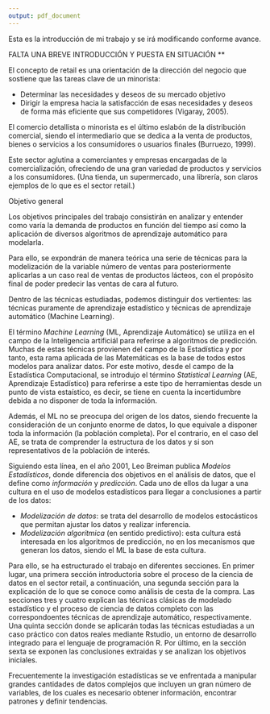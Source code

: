 ```yaml
---
output: pdf_document
---
```



Esta es la introducción de mi trabajo y se irá modificando conforme avance.

FALTA UNA BREVE INTRODUCCIÓN Y PUESTA EN SITUACIÓN ** 





<!-- Definición de sector retail -->



El concepto de retail es una orientación de la dirección del negocio que sostiene que las tareas clave de un minorista:

- Determinar las necesidades y deseos de su mercado objetivo
- Dirigir la empresa hacia la satisfacción de esas necesidades y deseos de forma más eficiente que sus competidores (Vigaray, 2005).

El comercio detallista o minorista es el último eslabón de la distribución comercial, siendo el intermediario que se dedica a la venta de productos, bienes o servicios a los consumidores o usuarios finales (Burruezo, 1999).

Este sector aglutina a comerciantes y empresas encargadas de la comercialización, ofreciendo de una gran variedad de productos y servicios a los consumidores. (Una tienda, un supermercado, una librería, son claros ejemplos de lo que es el sector retail.)


<!-- Objetivos -->

Objetivo general

Los objetivos principales del trabajo consistirán en analizar y entender como varía la demanda de productos en función del tiempo así como la aplicación de diversos algoritmos de aprendizaje automático para modelarla.

Para ello, se expondrán de manera teórica una serie de técnicas para la modelización de la variable número de ventas para posteriormente aplicarlas a un caso real de ventas de productos lácteos, con el propósito final de poder predecir las ventas de cara al futuro.


<!-- Aprendizaje estadístico vs. aprendizaje automático -->

Dentro de las técnicas estudiadas, podemos distinguir dos vertientes: las técnicas puramente de aprendizaje estadístico y técnicas de aprendizaje automático (Machine Learning).

El término *Machine Learning* (ML, Aprendizaje Automático) se utiliza en el campo de la Inteligencia artificiál para referirse a algoritmos de predicción. Muchas de estas técnicas provienen del campo de la Estadística y por tanto, esta rama aplicada de las Matemáticas es la base de todos estos modelos para analizar datos. Por este motivo, desde el campo de la Estadística Computacional, se introdujo el término *Statistical Learning* (AE, Aprendizaje Estadístico) para referirse a este tipo de herramientas desde un punto de vista estaístico, es decir, se tiene en cuenta la incertidumbre debida a no disponer de toda la información. 

Además, el ML no se preocupa del origen de los datos, siendo frecuente la consideración de un conjunto enorme de datos, lo que equivale a disponer toda la información (la población completa).
Por el contrario, en el caso del AE, se trata de comprender la estructura de los datos y si son representativos de la población de interés.

Siguiendo esta línea, en el año 2001, Leo Breiman publica *Modelos Estadísticos*, donde diferencia dos objetivos en el análisis de datos, que el define como *información* y *predicción*. Cada uno de ellos da lugar a una cultura en el uso de modelos estadísticos para llegar a conclusiones a partir de los datos:

* *Modelización de datos*: se trata del desarrollo de modelos estocásticos que permitan ajustar los datos y realizar inferencia.
* *Modelización algorítmica* (en sentido predictivo): esta cultura está interesada en los algoritmos de predicción, no en los mecanismos que generan los datos, siendo el ML la base de esta cultura.


Para ello, se ha estructurado el trabajo en diferentes secciones. En primer lugar, una primera sección introductoria sobre el proceso de la ciencia de datos en el sector retail, a continuación, una segunda sección para la explicación de lo que se conoce como análisis de cesta de la compra. Las secciones tres y cuatro explican las técnicas clásicas de modelado estadístico y el proceso de ciencia de datos completo con las correspondoentes técnicas de aprendizaje automático, respectivamente. Una quinta sección donde se aplicarán todas las técnicas estudiadas a un caso práctico con datos reales mediante Rstudio, un entorno de desarrollo integrado para el lenguaje de programación R. Por último, en la sección sexta se exponen las conclusiones extraidas y se analizan los objetivos iniciales.

Frecuentemente la investigación estadísticas se ve enfrentada a manipular grandes cantidades de datos complejos que incluyen un gran número de variables, de los cuales es necesario obtener información, encontrar patrones y definir tendencias.




